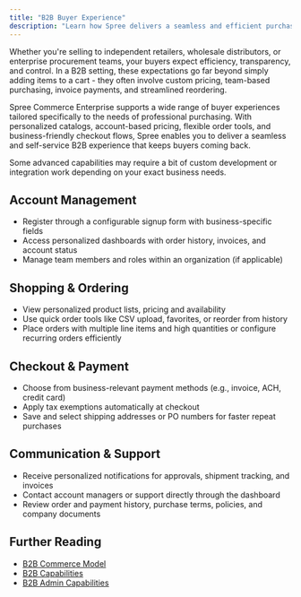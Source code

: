 ```yaml
---
title: "B2B Buyer Experience"
description: "Learn how Spree delivers a seamless and efficient purchasing experience tailored to B2B buyers."
---
```


Whether you're selling to independent retailers, wholesale distributors, or enterprise procurement teams, your buyers expect efficiency, transparency, and control. In a B2B setting, these expectations go far beyond simply adding items to a cart - they often involve custom pricing, team-based purchasing, invoice payments, and streamlined reordering.

Spree Commerce Enterprise supports a wide range of buyer experiences tailored specifically to the needs of professional purchasing. With personalized catalogs, account-based pricing, flexible order tools, and business-friendly checkout flows, Spree enables you to deliver a seamless and self-service B2B experience that keeps buyers coming back.

<Note>
Some advanced capabilities may require a bit of custom development or integration work depending on your exact business needs.
</Note>

## Account Management

- Register through a configurable signup form with business-specific fields
- Access personalized dashboards with order history, invoices, and account status
- Manage team members and roles within an organization (if applicable)

## Shopping & Ordering

- View personalized product lists, pricing and availability
- Use quick order tools like CSV upload, favorites, or reorder from history
- Place orders with multiple line items and high quantities or configure recurring orders efficiently

## Checkout & Payment

- Choose from business-relevant payment methods (e.g., invoice, ACH, credit card)
- Apply tax exemptions automatically at checkout
- Save and select shipping addresses or PO numbers for faster repeat purchases

## Communication & Support

- Receive personalized notifications for approvals, shipment tracking, and invoices
- Contact account managers or support directly through the dashboard
- Review order and payment history, purchase terms, policies, and company documents

## Further Reading
- [<u>B2B Commerce Model</u>](https://spreecommerce.org/docs/use-case/b2b/b2b-commerce-model)
- [<u>B2B Capabilities</u>](https://spreecommerce.org/docs/use-case/b2b/b2b-capabilities)
- [<u>B2B Admin Capabilities</u>](https://spreecommerce.org/docs/use-case/b2b/b2b-admin-capabilities)